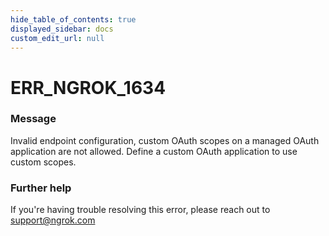 ```yaml
---
hide_table_of_contents: true
displayed_sidebar: docs
custom_edit_url: null
---
```



# ERR_NGROK_1634

### Message
Invalid endpoint configuration, custom OAuth scopes on a managed OAuth application are not allowed.  Define a custom OAuth application to use custom scopes.

### Further help
If you're having trouble resolving this error, please reach out to [support@ngrok.com](mailto:support@ngrok.com?subject=Help%20with%20ERR_NGROK_1634)


<ErrorDetails error='err_ngrok_1634' />
